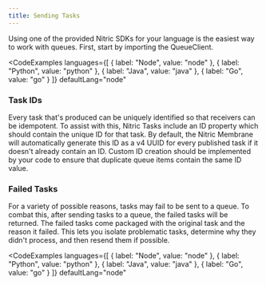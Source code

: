 ```yaml
---
title: Sending Tasks
---
```


Using one of the provided Nitric SDKs for your language is the easiest way to work with queues. First, start by importing the QueueClient.

<CodeExamples
	languages={[
	{
		label: "Node",
		value: "node"
	},
	{
		label: "Python",
		value: "python"
	},
	{
		label: "Java",
		value: "java"
	},
	{
		label: "Go",
		value: "go"
	}
	]}
	defaultLang="node"
>
<CodeSnippet snippet="nitrictech/node-sdk/examples/queues/send.ts" />

<CodeSnippet snippet="nitrictech/python-sdk/examples/queues/send.py" />

<CodeSnippet snippet="nitrictech/java-sdk/examples/src/main/java/examples/queues/Send.java" />

<CodeSnippet snippet="nitrictech/go-sdk/examples/queues/send.go" />

</CodeExamples>

### Task IDs

Every task that's produced can be uniquely identified so that receivers can be idempotent. To assist with this, Nitric Tasks include an ID property which should contain the unique ID for that task. By default, the Nitric Membrane will automatically generate this ID as a v4 UUID for every published task if it doesn't already contain an ID. Custom ID creation should be implemented by your code to ensure that duplicate queue items contain the same ID value.

### Failed Tasks

For a variety of possible reasons, tasks may fail to be sent to a queue. To combat this, after sending tasks to a queue, the failed tasks will be returned. The failed tasks come packaged with the original task and the reason it failed. This lets you isolate problematic tasks, determine why they didn't process, and then resend them if possible.

<CodeExamples
	languages={[
	{
		label: "Node",
		value: "node"
	},
	{
		label: "Python",
		value: "python"
	},
	{
		label: "Java",
		value: "java"
	},
	{
		label: "Go",
		value: "go"
	}
	]}
	defaultLang="node"
>
<CodeSnippet snippet="nitrictech/node-sdk/examples/queues/failed.ts" />

<CodeSnippet snippet="nitrictech/python-sdk/examples/queues/failed.py" />

<CodeSnippet snippet="nitrictech/java-sdk/examples/src/main/java/examples/queues/Failed.java" />

<CodeSnippet snippet="nitrictech/go-sdk/examples/queues/failed.go" />

</CodeExamples>
